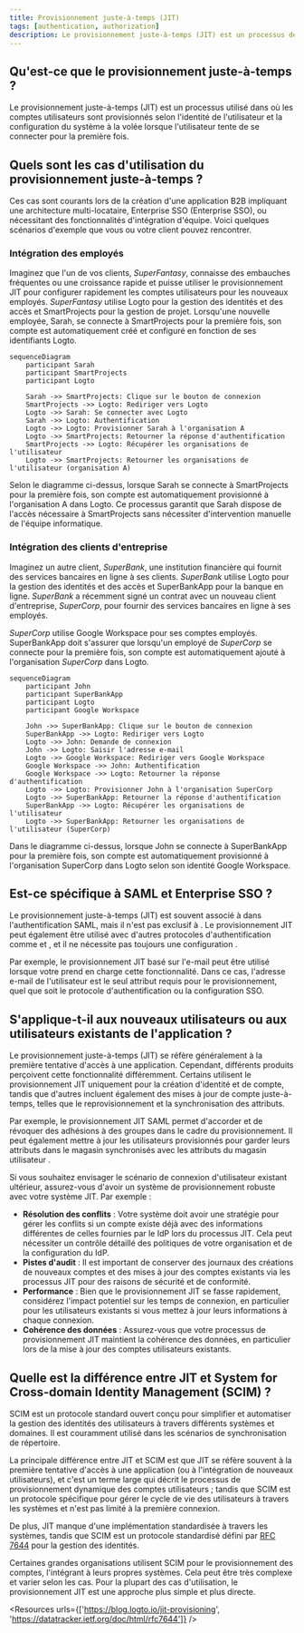 ```yaml
---
title: Provisionnement juste-à-temps (JIT)
tags: [authentication, authorization]
description: Le provisionnement juste-à-temps (JIT) est un processus de gestion des identités et des accès (IAM) où les comptes utilisateurs sont provisionnés dynamiquement lorsqu'un utilisateur se connecte pour la première fois.
---
```


## Qu'est-ce que le provisionnement juste-à-temps ?

Le provisionnement juste-à-temps (JIT) est un processus utilisé dans <Ref slug="iam" /> où les comptes utilisateurs sont provisionnés selon l'identité de l'utilisateur et la configuration du système à la volée lorsque l'utilisateur tente de se connecter pour la première fois.

## Quels sont les cas d'utilisation du provisionnement juste-à-temps ?

Ces cas sont courants lors de la création d'une application B2B impliquant une architecture multi-locataire, Enterprise SSO (Enterprise SSO), ou nécessitant des fonctionnalités d'intégration d'équipe. Voici quelques scénarios d'exemple que vous ou votre client pouvez rencontrer.

### Intégration des employés

Imaginez que l'un de vos clients, *SuperFantasy*, connaisse des embauches fréquentes ou une croissance rapide et puisse utiliser le provisionnement JIT pour configurer rapidement les comptes utilisateurs pour les nouveaux employés. *SuperFantasy* utilise Logto pour la gestion des identités et des accès et SmartProjects pour la gestion de projet. Lorsqu'une nouvelle employée, Sarah, se connecte à SmartProjects pour la première fois, son compte est automatiquement créé et configuré en fonction de ses identifiants Logto.

```mermaid
sequenceDiagram
    participant Sarah
    participant SmartProjects
    participant Logto

    Sarah ->> SmartProjects: Clique sur le bouton de connexion
    SmartProjects ->> Logto: Rediriger vers Logto
    Logto ->> Sarah: Se connecter avec Logto
    Sarah ->> Logto: Authentification
    Logto ->> Logto: Provisionner Sarah à l'organisation A
    Logto ->> SmartProjects: Retourner la réponse d'authentification
    SmartProjects ->> Logto: Récupérer les organisations de l'utilisateur
    Logto ->> SmartProjects: Retourner les organisations de l'utilisateur (organisation A)
```

Selon le diagramme ci-dessus, lorsque Sarah se connecte à SmartProjects pour la première fois, son compte est automatiquement provisionné à l'organisation A dans Logto. Ce processus garantit que Sarah dispose de l'accès nécessaire à SmartProjects sans nécessiter d'intervention manuelle de l'équipe informatique.

### Intégration des clients d'entreprise

Imaginez un autre client, *SuperBank*, une institution financière qui fournit des services bancaires en ligne à ses clients. *SuperBank* utilise Logto pour la gestion des identités et des accès et SuperBankApp pour la banque en ligne. *SuperBank* a récemment signé un contrat avec un nouveau client d'entreprise, *SuperCorp*, pour fournir des services bancaires en ligne à ses employés.

*SuperCorp* utilise Google Workspace pour ses comptes employés. SuperBankApp doit s'assurer que lorsqu'un employé de *SuperCorp* se connecte pour la première fois, son compte est automatiquement ajouté à l'organisation *SuperCorp* dans Logto.

```mermaid
sequenceDiagram
    participant John
    participant SuperBankApp
    participant Logto
    participant Google Workspace

    John ->> SuperBankApp: Clique sur le bouton de connexion
    SuperBankApp ->> Logto: Rediriger vers Logto
    Logto ->> John: Demande de connexion
    John ->> Logto: Saisir l'adresse e-mail
    Logto ->> Google Workspace: Rediriger vers Google Workspace
    Google Workspace ->> John: Authentification
    Google Workspace ->> Logto: Retourner la réponse d'authentification
    Logto ->> Logto: Provisionner John à l'organisation SuperCorp
    Logto ->> SuperBankApp: Retourner la réponse d'authentification
    SuperBankApp ->> Logto: Récupérer les organisations de l'utilisateur
    Logto ->> SuperBankApp: Retourner les organisations de l'utilisateur (SuperCorp)
```

Dans le diagramme ci-dessus, lorsque John se connecte à SuperBankApp pour la première fois, son compte est automatiquement provisionné à l'organisation SuperCorp dans Logto selon son identité Google Workspace.

## Est-ce spécifique à SAML et Enterprise SSO ?

Le provisionnement juste-à-temps (JIT) est souvent associé à <Ref slug="enterprise-sso" /> dans l'authentification SAML, mais il n'est pas exclusif à <Ref slug="saml" />. Le provisionnement JIT peut également être utilisé avec d'autres protocoles d'authentification comme <Ref slug="oauth-2.0" /> et <Ref slug="openid-connect" />, et il ne nécessite pas toujours une configuration <Ref slug="enterprise-sso" />.

Par exemple, le provisionnement JIT basé sur l'e-mail peut être utilisé lorsque votre <Ref slug="identity-provider" /> prend en charge cette fonctionnalité. Dans ce cas, l'adresse e-mail de l'utilisateur est le seul attribut requis pour le provisionnement, quel que soit le protocole d'authentification ou la configuration SSO.

## S'applique-t-il aux nouveaux utilisateurs ou aux utilisateurs existants de l'application ?

Le provisionnement juste-à-temps (JIT) se réfère généralement à la première tentative d'accès à une application. Cependant, différents produits perçoivent cette fonctionnalité différemment. Certains utilisent le provisionnement JIT uniquement pour la création d'identité et de compte, tandis que d'autres incluent également des mises à jour de compte juste-à-temps, telles que le reprovisionnement et la synchronisation des attributs.

Par exemple, le provisionnement JIT SAML permet d'accorder et de révoquer des adhésions à des groupes dans le cadre du provisionnement. Il peut également mettre à jour les utilisateurs provisionnés pour garder leurs attributs dans le magasin <Ref slug="service-provider" /> synchronisés avec les attributs du magasin utilisateur <Ref slug="identity-provider" />.

Si vous souhaitez envisager le scénario de connexion d'utilisateur existant ultérieur, assurez-vous d'avoir un système de provisionnement robuste avec votre système JIT. Par exemple :

- **Résolution des conflits** : Votre système doit avoir une stratégie pour gérer les conflits si un compte existe déjà avec des informations différentes de celles fournies par le IdP lors du processus JIT. Cela peut nécessiter un contrôle détaillé des politiques de votre organisation et de la configuration du IdP.
- **Pistes d'audit** : Il est important de conserver des journaux des créations de nouveaux comptes et des mises à jour des comptes existants via les processus JIT pour des raisons de sécurité et de conformité.
- **Performance** : Bien que le provisionnement JIT se fasse rapidement, considérez l'impact potentiel sur les temps de connexion, en particulier pour les utilisateurs existants si vous mettez à jour leurs informations à chaque connexion.
- **Cohérence des données** : Assurez-vous que votre processus de provisionnement JIT maintient la cohérence des données, en particulier lors de la mise à jour des comptes utilisateurs existants.

## Quelle est la différence entre JIT et System for Cross-domain Identity Management (SCIM) ?

SCIM est un protocole standard ouvert conçu pour simplifier et automatiser la gestion des identités des utilisateurs à travers différents systèmes et domaines. Il est couramment utilisé dans les scénarios de synchronisation de répertoire.

La principale différence entre JIT et SCIM est que JIT se réfère souvent à la première tentative d'accès à une application (ou à l'intégration de nouveaux utilisateurs), et c'est un terme large qui décrit le processus de provisionnement dynamique des comptes utilisateurs ; tandis que SCIM est un protocole spécifique pour gérer le cycle de vie des utilisateurs à travers les systèmes et n'est pas limité à la première connexion.

De plus, JIT manque d'une implémentation standardisée à travers les systèmes, tandis que SCIM est un protocole standardisé défini par [RFC 7644](https://datatracker.ietf.org/doc/html/rfc7644) pour la gestion des identités.

Certaines grandes organisations utilisent SCIM pour le provisionnement des comptes, l'intégrant à leurs propres systèmes. Cela peut être très complexe et varier selon les cas. Pour la plupart des cas d'utilisation, le provisionnement JIT est une approche plus simple et plus directe.

<Resources urls={['https://blog.logto.io/jit-provisioning', 'https://datatracker.ietf.org/doc/html/rfc7644']} />